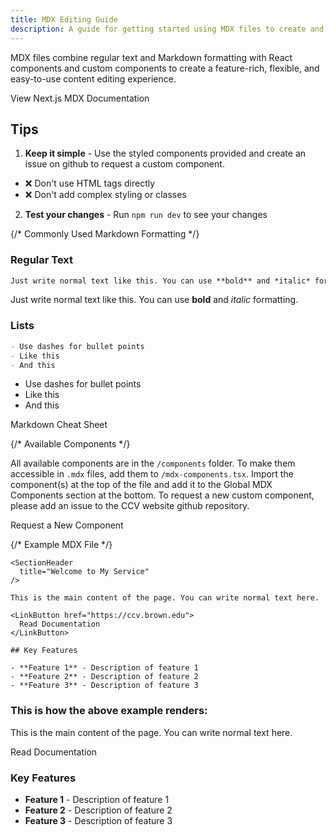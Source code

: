```yaml
---
title: MDX Editing Guide
description: A guide for getting started using MDX files to create and edit content in the CCV website.
---
```


<SectionHeader
  title="What is MDX?"
/>

MDX files combine regular text and Markdown formatting with React components and custom components to create a feature-rich, flexible, and easy-to-use content editing experience.

<LinkButton href="https://nextjs.org/docs/app/guides/mdx">
  View Next.js MDX Documentation
</LinkButton>

## Tips

1. **Keep it simple** - Use the styled components provided and create an issue on github to request a custom component.
  - ❌ Don't use HTML tags directly
  - ❌ Don't add complex styling or classes
2. **Test your changes** - Run `npm run dev` to see your changes 

{/* Commonly Used Markdown Formatting */}
<SectionHeader
  title="Commonly Used Markdown Formatting"
/>

### Regular Text
```md
Just write normal text like this. You can use **bold** and *italic* formatting.
```
Just write normal text like this. You can use **bold** and *italic* formatting.

### Lists
```md
- Use dashes for bullet points
- Like this
- And this
```
- Use dashes for bullet points
- Like this
- And this

<LinkButton href="https://www.markdownguide.org/cheat-sheet/">
  Markdown Cheat Sheet
</LinkButton>

{/* Available Components */}
<SectionHeader
  title="Available Components"
/>

All available components are in the `/components` folder. To make them accessible in `.mdx` files, add them to `/mdx-components.tsx`. Import the component(s) at the top of the file and add it to the Global MDX Components section at the bottom. To request a new custom component, please add an issue to the CCV website github repository.

<LinkButton href="https://github.com/brown-ccv/ccv-website/issues">
  Request a New Component
</LinkButton>

{/* Example MDX File */}
<SectionHeader
  title="Example MDX File"
/>

```tsx
<SectionHeader
  title="Welcome to My Service"
/>

This is the main content of the page. You can write normal text here.

<LinkButton href="https://ccv.brown.edu">
  Read Documentation
</LinkButton>

## Key Features

- **Feature 1** - Description of feature 1
- **Feature 2** - Description of feature 2
- **Feature 3** - Description of feature 3
```

### This is how the above example renders:

<SectionHeader
  title="Welcome to My Service"
/>

This is the main content of the page. You can write normal text here.

<LinkButton href="https://ccv.brown.edu">
  Read Documentation
</LinkButton>

### Key Features

- **Feature 1** - Description of feature 1
- **Feature 2** - Description of feature 2
- **Feature 3** - Description of feature 3